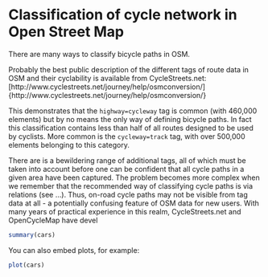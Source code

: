 Classification of cycle network in Open Street Map
========================================================

There are many ways to classify bicycle paths in OSM.

Probably the best public description of the different tags of route
data in OSM and their cyclability is available from
CycleStreets.net: 
[http://www.cyclestreets.net/journey/help/osmconversion/]{http://www.cyclestreets.net/journey/help/osmconversion/}

This demonstrates that the `highway=cycleway` tag is common
(with 460,000 elements) but by no means the only way
of defining bicycle paths. In fact this classification contains 
less than half of all routes designed to be used by cyclists.
More common is the `cycleway=track` tag, with over 500,000
elements belonging to this category.

There are is a bewildering range of additional tags, all of which
must be taken into account before one can be confident that all cycle
paths in a given area have been captured. The
problem becomes more complex when we remember that
the recommended way of classifying cycle paths is via relations
(see ...). Thus, on-road cycle paths may not be visible from
tag data at all - a potentially confusing feature of OSM data
for new users.
With many years of practical
experience in this realm, CycleStreets.net and OpenCycleMap have
devel

```r
summary(cars)
```

You can also embed plots, for example:

```r
plot(cars)
```

